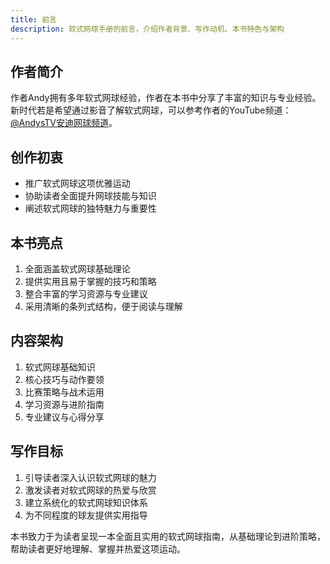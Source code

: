 ```yaml
---
title: 前言
description: 软式网球手册的前言，介绍作者背景、写作动机、本书特色与架构
---
```

## 作者简介

作者Andy拥有多年软式网球经验，作者在本书中分享了丰富的知识与专业经验。
新时代若是希望通过影音了解软式网球，可以参考作者的YouTube频道：[@AndysTV安迪网球频道](https://www.youtube.com/@AndysTV)。

## 创作初衷

- 推广软式网球这项优雅运动
- 协助读者全面提升网球技能与知识
- 阐述软式网球的独特魅力与重要性

## 本书亮点

1. 全面涵盖软式网球基础理论
2. 提供实用且易于掌握的技巧和策略 
3. 整合丰富的学习资源与专业建议
4. 采用清晰的条列式结构，便于阅读与理解

## 内容架构

1. 软式网球基础知识
2. 核心技巧与动作要领
3. 比赛策略与战术运用
4. 学习资源与进阶指南
5. 专业建议与心得分享

## 写作目标

1. 引导读者深入认识软式网球的魅力
2. 激发读者对软式网球的热爱与欣赏
3. 建立系统化的软式网球知识体系
4. 为不同程度的球友提供实用指导

本书致力于为读者呈现一本全面且实用的软式网球指南，从基础理论到进阶策略，帮助读者更好地理解、掌握并热爱这项运动。